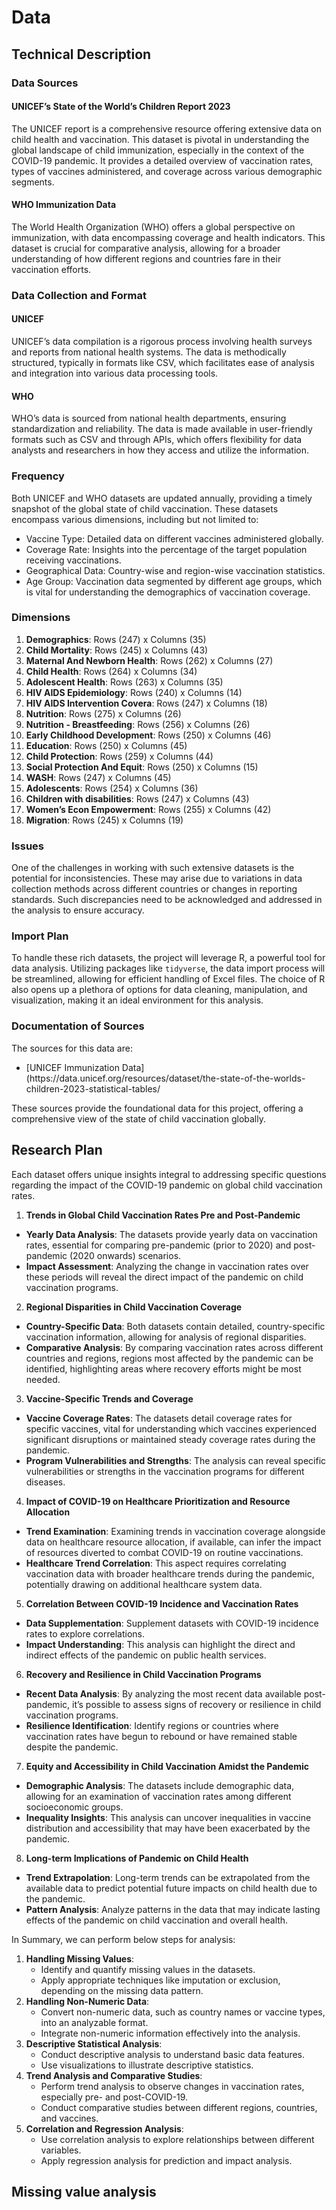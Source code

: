 # Data

## Technical Description

### Data Sources

#### UNICEF’s State of the World's Children Report 2023
The UNICEF report is a comprehensive resource offering extensive data on child health and vaccination. This dataset is pivotal in understanding the global landscape of child immunization, especially in the context of the COVID-19 pandemic. It provides a detailed overview of vaccination rates, types of vaccines administered, and coverage across various demographic segments.

#### WHO Immunization Data
The World Health Organization (WHO) offers a global perspective on immunization, with data encompassing coverage and health indicators. This dataset is crucial for comparative analysis, allowing for a broader understanding of how different regions and countries fare in their vaccination efforts.

### Data Collection and Format

#### UNICEF
UNICEF's data compilation is a rigorous process involving health surveys and reports from national health systems. The data is methodically structured, typically in formats like CSV, which facilitates ease of analysis and integration into various data processing tools.

#### WHO
WHO's data is sourced from national health departments, ensuring standardization and reliability. The data is made available in user-friendly formats such as CSV and through APIs, which offers flexibility for data analysts and researchers in how they access and utilize the information.

### Frequency

Both UNICEF and WHO datasets are updated annually, providing a timely snapshot of the global state of child vaccination. These datasets encompass various dimensions, including but not limited to:

- Vaccine Type: Detailed data on different vaccines administered globally.
- Coverage Rate: Insights into the percentage of the target population receiving vaccinations.
- Geographical Data: Country-wise and region-wise vaccination statistics.
- Age Group: Vaccination data segmented by different age groups, which is vital for understanding the demographics of vaccination coverage.


### Dimensions
1. **Demographics**: Rows (247) x Columns (35)
2. **Child Mortality**: Rows (245) x Columns (43)
3. **Maternal And Newborn Health**: Rows (262) x Columns (27)
4. **Child Health**: Rows (264) x Columns (34)
5. **Adolescent Health**: Rows (263) x Columns (35)
6. **HIV AIDS Epidemiology**: Rows (240) x Columns (14)
7. **HIV AIDS Intervention Covera**: Rows (247) x Columns (18)
8. **Nutrition**: Rows (275) x Columns (26)
9. **Nutrition - Breastfeeding**: Rows (256) x Columns (26)
10. **Early Childhood Development**: Rows (250) x Columns (46)
11. **Education**: Rows (250) x Columns (45)
12. **Child Protection**: Rows (259) x Columns (44)
13. **Social Protection And Equit**: Rows (250) x Columns (15)
14. **WASH**: Rows (247) x Columns (45)
15. **Adolescents**: Rows (254) x Columns (36)
16. **Children with disabilities**: Rows (247) x Columns (43)
17. **Women's Econ Empowerment**: Rows (255) x Columns (42)
18. **Migration**: Rows (245) x Columns (19)

### Issues

One of the challenges in working with such extensive datasets is the potential for inconsistencies. These may arise due to variations in data collection methods across different countries or changes in reporting standards. Such discrepancies need to be acknowledged and addressed in the analysis to ensure accuracy.

### Import Plan

To handle these rich datasets, the project will leverage R, a powerful tool for data analysis. Utilizing packages like `tidyverse`, the data import process will be streamlined, allowing for efficient handling of Excel files. The choice of R also opens up a plethora of options for data cleaning, manipulation, and visualization, making it an ideal environment for this analysis.

### Documentation of Sources

The sources for this data are:

- [UNICEF Immunization Data](https://data.unicef.org/resources/dataset/the-state-of-the-worlds-children-2023-statistical-tables/

These sources provide the foundational data for this project, offering a comprehensive view of the state of child vaccination globally.


## Research Plan

Each dataset offers unique insights integral to addressing specific questions regarding the impact of the COVID-19 pandemic on global child vaccination rates.

1. **Trends in Global Child Vaccination Rates Pre and Post-Pandemic**

- **Yearly Data Analysis**: The datasets provide yearly data on vaccination rates, essential for comparing pre-pandemic (prior to 2020) and post-pandemic (2020 onwards) scenarios.
- **Impact Assessment**: Analyzing the change in vaccination rates over these periods will reveal the direct impact of the pandemic on child vaccination programs.

2. **Regional Disparities in Child Vaccination Coverage**

- **Country-Specific Data**: Both datasets contain detailed, country-specific vaccination information, allowing for analysis of regional disparities.
- **Comparative Analysis**: By comparing vaccination rates across different countries and regions, regions most affected by the pandemic can be identified, highlighting areas where recovery efforts might be most needed.

3. **Vaccine-Specific Trends and Coverage**

- **Vaccine Coverage Rates**: The datasets detail coverage rates for specific vaccines, vital for understanding which vaccines experienced significant disruptions or maintained steady coverage rates during the pandemic.
- **Program Vulnerabilities and Strengths**: The analysis can reveal specific vulnerabilities or strengths in the vaccination programs for different diseases.

4. **Impact of COVID-19 on Healthcare Prioritization and Resource Allocation**

- **Trend Examination**: Examining trends in vaccination coverage alongside data on healthcare resource allocation, if available, can infer the impact of resources diverted to combat COVID-19 on routine vaccinations.
- **Healthcare Trend Correlation**: This aspect requires correlating vaccination data with broader healthcare trends during the pandemic, potentially drawing on additional healthcare system data.

5. **Correlation Between COVID-19 Incidence and Vaccination Rates**

- **Data Supplementation**: Supplement datasets with COVID-19 incidence rates to explore correlations.
- **Impact Understanding**: This analysis can highlight the direct and indirect effects of the pandemic on public health services.

6. **Recovery and Resilience in Child Vaccination Programs**

- **Recent Data Analysis**: By analyzing the most recent data available post-pandemic, it's possible to assess signs of recovery or resilience in child vaccination programs.
- **Resilience Identification**: Identify regions or countries where vaccination rates have begun to rebound or have remained stable despite the pandemic.

7. **Equity and Accessibility in Child Vaccination Amidst the Pandemic**

- **Demographic Analysis**: The datasets include demographic data, allowing for an examination of vaccination rates among different socioeconomic groups.
- **Inequality Insights**: This analysis can uncover inequalities in vaccine distribution and accessibility that may have been exacerbated by the pandemic.

8. **Long-term Implications of Pandemic on Child Health**

- **Trend Extrapolation**: Long-term trends can be extrapolated from the available data to predict potential future impacts on child health due to the pandemic.
- **Pattern Analysis**: Analyze patterns in the data that may indicate lasting effects of the pandemic on child vaccination and overall health.


In Summary, we can perform below steps for analysis: 

1. **Handling Missing Values**:
   - Identify and quantify missing values in the datasets.
   - Apply appropriate techniques like imputation or exclusion, depending on the missing data pattern.

2. **Handling Non-Numeric Data**:
   - Convert non-numeric data, such as country names or vaccine types, into an analyzable format.
   - Integrate non-numeric information effectively into the analysis.

3. **Descriptive Statistical Analysis**:
   - Conduct descriptive analysis to understand basic data features.
   - Use visualizations to illustrate descriptive statistics.

4. **Trend Analysis and Comparative Studies**:
   - Perform trend analysis to observe changes in vaccination rates, especially pre- and post-COVID-19.
   - Conduct comparative studies between different regions, countries, and vaccines.

5. **Correlation and Regression Analysis**:
   - Use correlation analysis to explore relationships between different variables.
   - Apply regression analysis for prediction and impact analysis.

## Missing value analysis




